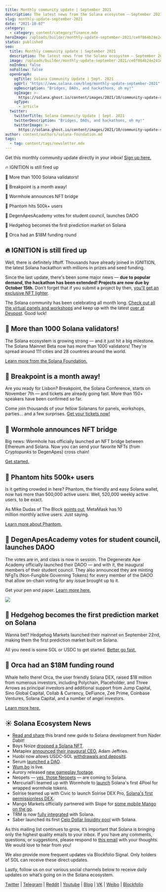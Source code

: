 ```yaml
---
title: Monthly community update | September 2021
description: The latest news from the Solana ecosystem — September 2021 edition!
slug: monthly-update-september-2021
date: "2021-10-07"
category:
  - category: content/category/finance.mdx
heroImage: /uploads/builder/monthly-update-september-2021/ce0f864b24e241e7abe9be73476f1e15.png
status: published
seo:
  title: Monthly community update | September 2021
  description: The latest news from the Solana ecosystem — September 2021 edition!
  image: /uploads/builder/monthly-update-september-2021/ce0f864b24e241e7abe9be73476f1e15.png
  noIndex: false
  noFollow: false
  openGraph:
    ogTitle: Solana Community Update | Sept. 2021
    ogUrl: "https://www.solana.com/blog/monthly-update-september-2021"
    ogDescription: "Bridges, DAOs, and hackathons, oh my!"
    ogImage: >-
      https://solana.ghost.io/content/images/2021/10/community-update-september-2021.png
    ogType:
      - article
  twitter:
    twitterTitle: Solana Community Update | Sept. 2021
    twitterDescription: "Bridges, DAOs, and hackathons, oh my!"
    twitterImage: >-
      https://solana.ghost.io/content/images/2021/10/community-update-september-2021.png
author: content/authors/solana-foundation.md
tags:
  - tag: content/tags/newsletter.mdx
---
```


Get this monthly community update directly in your inbox! [Sign up here.](https://solana.com/newsletter?ref=solana.ghost.io)

🔥 IGNITION is still fired up

🥳 More than 1000 Solana validators!

🚃 Breakpoint is a month away!

🌉 Wormhole announces NFT bridge

👻 Phantom hits 500k+ users

🦍 DegenApesAcademy votes for student council, launches DAOO

🦔 Hedgehog becomes the first prediction market on Solana

🌊 Orca had an $18M funding round

## **🔥 IGNITION is still fired up**

Well, there is definitely liftoff. Thousands have already joined in IGNITION, the latest Solana hackathon with millions in prizes and seed funding.

Since the last update, there's been some major news — **due to popular demand, the hackathon has been extended! Projects are now due by October 15th.** Don't forget that if you submit a project by then, [you'll get an exclusive NFT lighter](https://twitter.com/solana/status/1436427005277483014?ref=solana.ghost.io).

The Solana community has been celebrating all month long. [Check out all the virtual panels and workshops](https://www.youtube.com/playlist?list=PLilwLeBwGuK5Ufxsoo14bZ8sIby3ExgRx&ref=solana.ghost.io) and keep up with the latest [over at Devpost](https://ignition.devpost.com/?ref=solana.ghost.io). Good luck!

## **🥳 More than 1000 Solana validators!**

The Solana ecosystem is growing strong — and it just hit a big milestone. The Solana Mainnet Beta now has more than 1000 validators! They're spread around 111 cities and 28 countries around the world.

[Learn more from the Solana Foundation.](https://twitter.com/SolanaFndn/status/1442523919198552081?ref=solana.ghost.io)

## **🚃 Breakpoint is a month away!**

Are you ready for Lisbon? Breakpoint, the Solana Conference, starts on November 7th — and tickets are already going fast. More than 150+ speakers have been confirmed so far.

Come join thousands of your fellow Solanans for panels, workshops, parties... and a few surprises. [Get your tickets now!](https://solana.com/ignition?ref=solana.ghost.io)

## **🌉 Wormhole announces NFT bridge**

Big news: Wormhole has officially launched an NFT bridge between Ethereum and Solana. Now you can send your favorite NFTs (from Cryptopunks to DegenApes) cross chain!

[Get started.](https://wormholebridge.com/?ref=solana.ghost.io#/nft)

## **👻 Phantom hits 500k+ users**

Is it getting crowded in here? Phantom, the friendly and easy Solana wallet, now has more than 500,000 active users. Well, 520,000 weekly active users, to be exact.

As Mike Dudas of The Block [points out](https://twitter.com/mdudas/status/1443405310698401798?ref=solana.ghost.io), MetaMask has 10 million monthly active users. Just saying.

[Learn more about Phantom.](https://phantom.app/?ref=solana.ghost.io)

## **🦍 DegenApesAcademy votes for student council, launches DAOO**

The votes are in, and class is now in session. The Degenerate Ape Academy officially launched their DAOO — and with it, the inaugural members of their student council. They also announced they are minting NFgTs (Non-Fungible Governing Tokens) for every member of the DAOO that allow on-chain voting for any issue brought up to it.

Get your pen and paper. [Learn more here.](https://twitter.com/DegenApeAcademy/status/1442655810870550530?ref=solana.ghost.io)

![](/uploads/builder/monthly-update-september-2021/image-1.gif)

## **🦔 Hedgehog becomes the first prediction market on Solana**

Wanna bet? Hedgehog Markets launched their mainnet on September 22nd, making them the first prediction market built on Solana.

All you need is some SOL or USDC to get started. [Better go fast.](https://twitter.com/HedgehogMarket/status/1440797667957768196?ref=solana.ghost.io)

## **🌊 Orca had an $18M funding round**

Whale hello there! Orca, the user friendly Solana DEX, raised $18 million from numerous investors, including Polychain, Placeholder, and Three Arrows as principal investors and additional support from Jump Capital, Sino Global Capital, Collab & Currency, DeFiance, Zee Prime, Coinbase Ventures, Solana Capital, and a number of angel investors.

[Learn more here.](https://orca-so.medium.com/orca-raises-18m-from-polychain-placeholder-three-arrows-and-more-4e756dacf812?ref=solana.ghost.io)

## **☀️ Solana Ecosystem News**

- [Read and share](https://dev.to/dabit3/the-complete-guide-to-full-stack-solana-development-with-react-anchor-rust-and-phantom-3291?ref=solana.ghost.io) this brand new guide to Solana development from Nader Dabit!
- Boys Noize [dropped a Solana NFT](https://twitter.com/boysnoize/status/1443043133848047619?ref=solana.ghost.io).
- Metaplex [announced their inaugural CEO](https://twitter.com/metaplex/status/1443217940937986056?ref=solana.ghost.io), Adam Jeffries.
- Huobi now allows USDC-SOL [withdrawals and deposits](https://twitter.com/HuobiGlobal/status/1443216073663279115?ref=solana.ghost.io).
- Serum [launched a DAO](https://twitter.com/ProjectSerum/status/1442564782155091969?ref=solana.ghost.io).
- [Wum.bo](https://twitter.com/TeamWumbo/status/1442552694833569793?ref=solana.ghost.io) is live.
- Aurory released [new gameplay footage](https://twitter.com/AuroryProject/status/1442499945412452359?ref=solana.ghost.io).
- Neopets — [yes, those Neopets](https://www.prnewswire.com/in/news-releases/neopets-launches-its-first-nft-collection-the-neopets-metaverse-collection-823127718.html?ref=solana.ghost.io) — are coming to Solana.
- MercurialFi teamed up with Wormhole to [launch](https://mercurial.finance/pools/wusd-4pool?ref=solana.ghost.io) Solana's first 4Pool for wrapped wormhole tokens.
- Solrise teamed up with Civic to launch Solrise DEX Pro, [Solana's first permissionless DEX](https://us17.admin.mailchimp.com/campaigns/show?id=527765&ref=solana.ghost.io).
- Mango Markets officially partnered with Slope for [some mobile Mango on the go](https://twitter.com/mangomarkets/status/1441081678257180676?ref=solana.ghost.io).
- TRM is now [fully integrated](https://www.trmlabs.com/post/solana-integrates-with-trm-labs-to-offer-enhanced-security-and-compliance-for-network-members?ref=solana.ghost.io) with Solana.
- Saber launched its first [Celo Dollar liquidity pool](https://blog.saber.so/saber-launches-first-celo-dollar-liquidity-pool-on-solana-with-allbridge-6a196d884d4b?ref=solana.ghost.io) with Solana.

As this mailing list continues to grow, it’s important that Solana is bringing only the highest quality emails to your inbox. If you have any comments, questions, or suggestions, please respond to [this email](mailto:hello@solana.com) with your thoughts. We would love to hear from you!

We also provide more frequent updates via Blockfolio Signal. Only holders of SOL can receive these direct updates.

Lastly, follow us on our various social channels below to receive daily updates on what’s going on in the Solana ecosystem.

[Twitter](https://twitter.com/solana?ref=solana.ghost.io) | [Telegram](https://t.me/solana?ref=solana.ghost.io) | [Reddit](https://www.reddit.com/r/solana/?ref=solana.ghost.io) | [Youtube](https://www.youtube.com/c/solanalabs?ref=solana.ghost.io) | [Blog](https://solana.com/news?ref=solana.ghost.io) | [VK](https://vk.com/solanarus?ref=solana.ghost.io) | [Weibo](https://www.weibo.com/SolanaNews?is_all=1&ref=solana.ghost.io) | [Blockfolio](https://blockfolio.com/coin/SOL?ref=solana.ghost.io)
